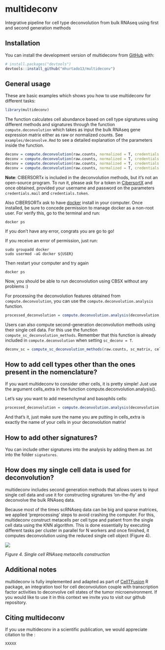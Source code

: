 # multideconv

Integrative pipeline for cell type deconvolution from bulk RNAseq using first and second generation methods

<!-- badges: start -->

<!-- badges: end -->

## Installation

You can install the development version of multideconv from [GitHub](https://github.com/) with:

``` r
# install.packages("devtools")
devtools::install_github("mhurtado13/multideconv")
```

## General usage

These are basic examples which shows you how to use multideconv for different tasks:

``` r
library(multideconv)
```

The function calculates cell abundance based on cell type signatures using different methods and signatures through the function `compute.deconvolution` which takes as input the bulk RNAseq gene expression matrix either as raw or normalized counts. See `examples/deconvolve.Rmd` to see a detailed explanation of the parameters inside the function.

``` r
deconv = compute.deconvolution(raw.counts, normalized = T, credentials.mail = "xxxx", credentials.token = "xxxxxx", file_name = "Tutorial") 
deconv = compute.deconvolution(raw.counts, normalized = T, credentials.mail = "xxxx", credentials.token = "xxxxxx", methods = c("Quantiseq", "MCP", "XCell", "DWLS"), file_name = "Test") 
deconv = compute.deconvolution(raw.counts, normalized = T, credentials.mail = "xxxx", credentials.token = "xxxxxx", signatures_exclude = "BPRNACan", file_name = "Tutorial")
deconv = compute.deconvolution(raw.counts, normalized = T, credentials.mail = "xxxx", credentials.token = "xxxxxx", sc_deconv = T, sc_matrix = sc.object, cell_annotations = cell_labels, cell_samples = bath_ids, name_sc_signature = "Signature_test", file_name = "Test")
```

**Note**: CIBERSORTx is included in the deconvolution methods, but it's not an open-source program. To run it, please ask for a token in [CibersortX](https://cibersortx.stanford.edu/register.php) and once obtained, provided your username and password on the parameters `credentials.mail` and `credentials.token`.

Also CIBERSORTx ask to have [docker](https://kinsta.com/blog/install-docker-ubuntu/#installing-docker-desktop-on-ubuntu) install in your computer. Once installed, be sure to concede permission to manage docker as a non-root user. For verify this, go to the terminal and run:

```         
docker ps
```

If you don't have any error, congrats you are go to go!

If you receive an error of permission, just run:

```         
sudo groupadd docker
sudo usermod -aG docker ${USER}
```

Then restart your computer and try again

```         
docker ps
```

Now, you should be able to run deconvolution using CBSX without any problems :)

For processing the deconvolution features obtained from `compute.deconvolution`, you can use the `compute.deconvolution.analysis` function.

``` r
processed_deconvolution = compute.deconvolution.analysis(deconvolution, corr = 0.7, seed = 123, return = T)
```

Users can also compute second-generation deconvolution methods using their single cell data. For this use the function `compute_sc_deconvolution_methods`. Remember that this function is already included in `compute.deconvolution` when setting `sc_deconv = T`.

``` r
deconv_sc = compute_sc_deconvolution_methods(raw.counts, sc_matrix, cell_annotations, cell_samples, name_sc_signature, normalized = T, n_cores = 4, cbsx_name = "XXX", cbsx_token = "XXX")
```

## How to add cell types other than the ones present in the nomenclature?

If you want multideconv to consider other cells, it is pretty simple! Just use the argument cells_extra in the function compute.deconvolution.analysis().

Let's say you want to add mesenchymal and basophils cells:

``` r
processed_deconvolution = compute.deconvolution.analysis(deconvolution, corr = 0.7, seed = 123, cells_extra = c("mesenchymal", "basophils")) 
```

And that's it, just make sure the name you are putting in cells_extra is exactly the name of your cells in your deconvolution matrix!

## How to add other signatures?

You can include other signatures into the analysis by adding them as .txt into the folder `signatures`.

## How does my single cell data is used for deconvolution?

multideconv includes second generation methods that allows users to input single cell data and use it for constructing signatures 'on-the-fly' and deconvolve the bulk RNAseq data.

Because most of the times scRNAseq data can be big and sparse matrices, we applied 'preprocessing' steps to avoid crashing the computer. For this, multideconv construct metacells per cell type and patient from the single cell data using the KNN algorithm. This is done essentially by executing different tasks per cluster in parallel for N workers and once finished, it computes deconvolution using the reduced single cell object (Figure 4).

<p align="center">

<img src="man/figures/scRNAseq_deconvolution.png?raw=true"/>

</p>

<p align="center">

<i> Figure 4. Single cell RNAseq metacells construction </i>

</p>

## Additional notes

multideconv is fully implemented and adapted as part of [CellTFusion](https://github.com/VeraPancaldiLab/CellTFusion) R package, an integration tool for cell deconvolution couple with transcription factor activities to deconvolve cell states of the tumor microenvironment. If you would like to use it in this context we invite you to visit our github repository.

## Citing multideconv

If you use multideconv in a scientific publication, we would appreciate citation to the :

```         
XXXXX
```
